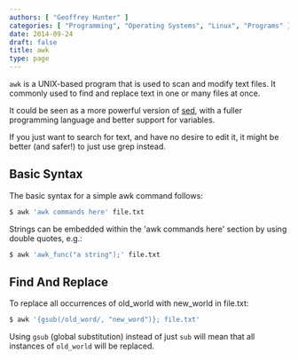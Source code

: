 ```yaml
---
authors: [ "Geoffrey Hunter" ]
categories: [ "Programming", "Operating Systems", "Linux", "Programs" ]
date: 2014-09-24
draft: false
title: awk
type: page
---
```



`awk` is a UNIX-based program that is used to scan and modify text files. It commonly used to find and replace text in one or many files at once.

It could be seen as a more powerful version of [sed](/programming/operating-systems/linux/programs/sed), with a fuller programming language and better support for variables.

<Aside type="note">
If you just want to search for text, and have no desire to edit it, it might be better (and safer!) to just use grep instead.
</Aside>

## Basic Syntax

The basic syntax for a simple awk command follows:

```sh    
$ awk 'awk commands here' file.txt
```

Strings can be embedded within the 'awk commands here' section by using double quotes, e.g.:

```sh
$ awk 'awk_func("a string");' file.txt
```

## Find And Replace

To replace all occurrences of old_world with new_world in file.txt:

```sh    
$ awk '{gsub(/old_word/, "new_word")}; file.txt'
```

Using `gsub` (global substitution) instead of just `sub` will mean that all instances of `old_world` will be replaced.
